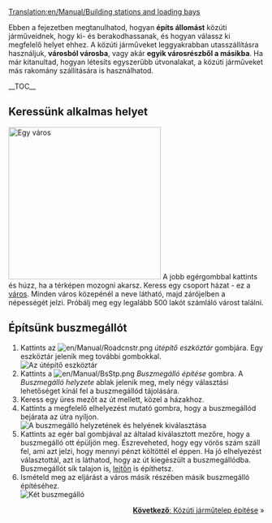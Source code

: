 [[Translation:en/Manual/Building stations and loading bays]]
{{hu/Manual/Tutorial/Oktatás}}

Ebben a fejezetben megtanulhatod, hogyan '''építs állomást''' közúti járműveidnek, hogy ki- és berakodhassanak, és hogyan válassz ki megfelelő helyet ehhez. A közúti járműveket leggyakrabban utasszállításra használjuk, '''városból városba''', vagy akár '''egyik városrészből a másikba'''. Ha már kitanultad, hogyan létesíts egyszerűbb útvonalakat, a közúti járműveket más rakomány szállítására is használhatod.

__TOC__

==Keressünk alkalmas helyet==
[[File:en/Manual/Tutorial bus 1.png|thumb|300px|left|Egy város]]
A jobb egérgombbal kattints és húzz, ha a térképen mozogni akarsz. Keress egy csoport házat - ez a [[hu/Manual/Települések|város]]. Minden város közepénél a neve látható, majd zárójelben a népességét jelzi. Próbálj meg egy legalább 500 lakót számláló várost találni.
<br clear="left" />

==Építsünk buszmegállót==
# Kattints az [[File:en/Manual/Roadcnstr.png]] ''útépítő eszköztár'' gombjára. Egy eszköztár jelenik meg további gombokkal.<br/>[[File:hu/Manual/Road construction.png|none|frame|Az útépítő eszköztár]]
# Kattints a [[File:en/Manual/BsStp.png]] ''Buszmegálló építése'' gombra. A ''Buszmegálló helyzete'' ablak jelenik meg, mely négy választási lehetőséget kínál fel a buszmegállód tájolására.
# Keress egy üres mezőt az út mellett, közel a házakhoz.
# Kattints a megfelelő elhelyezést mutató gombra, hogy a buszmegállód bejárata az útra nyíljon.<br/>[[File:en/Manual/Tutorial bus 2.png|frame|none|A buszmegálló helyzetének és helyének kiválasztása]]
# Kattints az egér bal gombjával az általad kiválasztott mezőre, hogy a buszmegálló ott épüljön meg. Észreveheted, hogy egy vörös szám száll fel, ami azt jelzi, hogy mennyi pénzt költöttél el éppen. Ha jó elhelyezést választottál, azt is láthatod, hogy az út kiegészült a buszmegállódba. Buszmegállót sík talajon is, [[hu/Archive/Manual/Settings/Építkezés lejtőkön|lejtőn]] is építhetsz.
# Ismételd meg az eljárást a város másik részében másik buszmegálló építéséhez.<br/>[[File:en/Manual/Tutorial bus 3.png|frame|none|Két buszmegálló]]

<span style="float: right">[[hu/Közúti járműtelep építése|'''Következő''': Közúti járműtelep építése]] &raquo;</span>